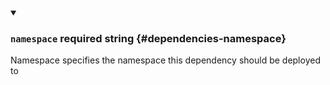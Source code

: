 
<details className="config-field" data-expandable="false" open>
<summary>

### `namespace` <span class="config-field-required" data-required="false">required</span> <span class="config-field-type">string</span> <span class="config-field-default"></span> <span class="config-field-enum"></span> {#dependencies-namespace}

Namespace specifies the namespace this dependency should be deployed to

</summary>



</details>
